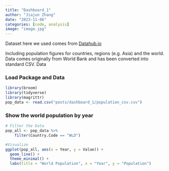 ```yaml
---
title: "Dashboard_1"
author: "Jiajun Zhang"
date: "2023-11-06"
categories: [code, analysis]
image: "image.jpg"
---
```


<p>Dataset here we used comes from <a href="https://datahub.io/core/population">Datahub.io</a></p>
Including population figures for countries, regions (e.g. Asia) and the world. Data comes originally from World Bank and has been converted into standard CSV. Data

<h3>Load Package and Data</h3>
```r
library(broom)
library(tidyverse)
library(magrittr)
pop_data <- read.csv("posts/dashboard_1/population_csv.csv")
```

<h3>Show the world population by year</h3>

```r
# Filter the Data
pop_all <- pop_data %>%
    filter(Country.Code == "WLD")

#Visualize
ggplot(pop_all, aes(x = Year, y = Value)) + 
  geom_line() + 
  theme_minimal() +
  labs(title = "World Population", x = "Year", y = "Population")
```